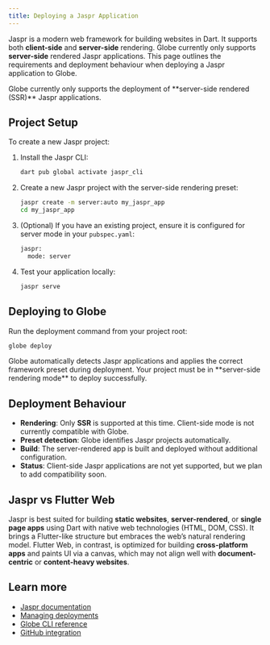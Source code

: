 ```yaml
---
title: Deploying a Jaspr Application
---
```


Jaspr is a modern web framework for building websites in Dart. It supports both **client-side** and **server-side** rendering. Globe currently only supports **server-side** rendered Jaspr applications. This page outlines the requirements and deployment behaviour when deploying a Jaspr application to Globe.

<Info>
  Globe currently only supports the deployment of **server-side rendered (SSR)**
  Jaspr applications.
</Info>

## Project Setup

To create a new Jaspr project:

1.  Install the Jaspr CLI:

    ```bash
    dart pub global activate jaspr_cli
    ```

2.  Create a new Jaspr project with the server-side rendering preset:

    ```bash
    jaspr create -m server:auto my_jaspr_app
    cd my_jaspr_app
    ```

3.  (Optional) If you have an existing project, ensure it is configured for server mode in your `pubspec.yaml`:

    ```bash
    jaspr:
      mode: server
    ```

4.  Test your application locally:

    ```bash
    jaspr serve
    ```

## Deploying to Globe

Run the deployment command from your project root:

```bash
globe deploy
```

<Info>
  Globe automatically detects Jaspr applications and applies the correct
  framework preset during deployment. Your project must be in **server-side
  rendering mode** to deploy successfully.
</Info>

## Deployment Behaviour

- **Rendering**: Only **SSR** is supported at this time. Client-side mode is not currently compatible with Globe.
- **Preset detection**: Globe identifies Jaspr projects automatically.
- **Build**: The server-rendered app is built and deployed without additional configuration.
- **Status**: Client-side Jaspr applications are not yet supported, but we plan to add compatibility soon.

## Jaspr vs Flutter Web

Jaspr is best suited for building **static websites**, **server-rendered**, or **single page apps** using Dart with native web technologies (HTML, DOM, CSS). It brings a Flutter-like structure but embraces the web’s natural rendering model.
Flutter Web, in contrast, is optimized for building **cross-platform apps** and paints UI via a canvas, which may not align well with **document-centric** or **content-heavy websites**.

## Learn more

- [Jaspr documentation](https://docs.jaspr.site/)
- [Managing deployments](/core-concepts/deployments)
- [Globe CLI reference](/core-concepts/cli)
- [GitHub integration](/core-concepts/github-integration)
